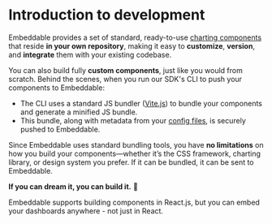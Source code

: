 
# Introduction to development

Embeddable provides a set of standard, ready-to-use [charting components](/dashboards/starter-components) that reside **in your own repository**, making it easy to **customize**, **version**, and **integrate** them with your existing codebase.

You can also build fully **custom components**, just like you would from scratch. Behind the scenes, when you run our SDK's CLI to push your components to Embeddable:

- The CLI uses a standard JS bundler ([Vite.js](https://vitejs.dev/)) to bundle your components and generate a minified JS bundle.  
- This bundle, along with metadata from your [config files](/development/defining-components), is securely pushed to Embeddable.  

Since Embeddable uses standard bundling tools, you have **no limitations** on how you build your components—whether it’s the CSS framework, charting library, or design system you prefer. If it can be bundled, it can be sent to Embeddable.  

**If you can dream it, you can build it.** 🚀

<Callout emoji="💡">
Embeddable supports building components in React.js, but you can embed your dashboards anywhere - not just in React.
</Callout>
